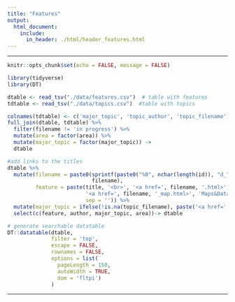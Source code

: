```yaml
---
title: "Features"
output:
  html_document:
    include:
      in_header: ./html/header_features.html
---
```


***
```r
knitr::opts_chunk$set(echo = FALSE, message = FALSE)

library(tidyverse)
library(DT)

dtable <- read_tsv("./data/features.csv")  # table with features
tdtable <- read_tsv("./data/topics.csv")  #table with topics

colnames(tdtable) <- c('major_topic', 'topic_author', 'topic_filename')
full_join(dtable, tdtable) %>% 
  filter(filename != 'in progress') %>% 
  mutate(area = factor(area)) %>% 
  mutate(major_topic = factor(major_topic)) -> 
  dtable

#add links to the titles
dtable %>% 
  mutate(filename = paste0(sprintf(paste0("%0", nchar(length(id)), "d_"), seq_along(id)),
                           filename),
         feature = paste(title, '<br>', '<a href=', filename, '.html>', 'Chapter', '</a>', '|',
                         '<a href=', filename, '_map.html>', 'Maps&Data', '</a>', 
                         sep = '')) %>%
  mutate(major_topic = ifelse(!is.na(topic_filename), paste('<a href=', topic_filename, '.html>', major_topic, '</a>', sep = ''), '')) %>%
  select(c(feature, author, major_topic, area))-> dtable

```
``` r
# generate searchable datatable
DT::datatable(dtable,
              filter = 'top', 
              escape = FALSE, 
              rownames = FALSE,
              options = list(
                pageLength = 150, 
                autoWidth = TRUE,
                dom = 'fltpi')
              )
```

***
